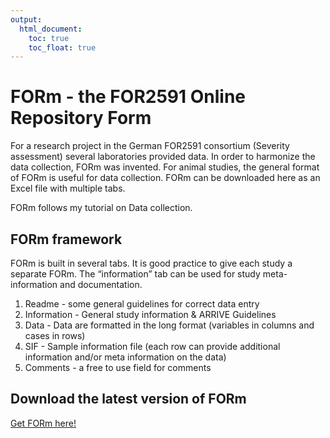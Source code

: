 ```yaml
---
output:
  html_document: 
    toc: true
    toc_float: true
---
```


# FORm - the FOR2591 Online Repository Form
For a research project in the German FOR2591 consortium (Severity assessment) several laboratories provided data. In order to harmonize the data collection, FORm was invented. For animal studies, the general format of FORm is useful for data collection.
FORm can be downloaded here as an Excel file with multiple tabs.

FORm follows my tutorial on Data collection.

## FORm framework
FORm is built in several tabs. It is good practice to give each study a separate FORm. The "information" tab can be used for study meta-information and documentation.

1. Readme - some general guidelines for correct data entry
2. Information - General study information & ARRIVE Guidelines
3. Data - Data are formatted in the long format (variables in columns and cases in rows)
4. SIF - Sample information file (each row can provide additional information and/or meta information on the data)
5. Comments - a free to use field for comments

## Download the latest version of FORm
[Get FORm here!](https://talbotsr.com/content/FORm_1.1.1.xlsx)

